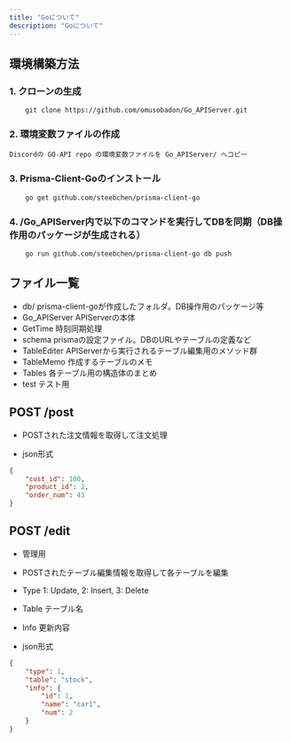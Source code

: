 ```yaml
---
title: "Goについて"
description: "Goについて"
---
```


## 環境構築方法
### 1. クローンの生成
```shell
    git clone https://github.com/omusobadon/Go_APIServer.git
```
### 2. 環境変数ファイルの作成
    Discordの GO-API repo の環境変数ファイルを Go_APIServer/ へコピー

### 3. Prisma-Client-Goのインストール
```shell
    go get github.com/steebchen/prisma-client-go
```

### 4. /Go_APIServer内で以下のコマンドを実行してDBを同期（DB操作用のパッケージが生成される）
```shell
    go run github.com/steebchen/prisma-client-go db push
```

## ファイル一覧
- db/             prisma-client-goが作成したフォルダ。DB操作用のパッケージ等
- Go_APIServer    APIServerの本体
- GetTime         時刻同期処理
- schema          prismaの設定ファイル。DBのURLやテーブルの定義など
- TableEditer     APIServerから実行されるテーブル編集用のメソッド群
- TableMemo       作成するテーブルのメモ
- Tables          各テーブル用の構造体のまとめ
- test            テスト用


## POST /post
- POSTされた注文情報を取得して注文処理

- json形式
```json
{
    "cust_id": 100,
    "product_id": 2,
    "order_num": 43
}
```

## POST /edit
- 管理用
- POSTされたテーブル編集情報を取得して各テーブルを編集
- Type  1: Update, 2: Insert, 3: Delete
- Table テーブル名
- Info  更新内容

- json形式
```json
{
    "type": 1,
    "table": "stock",
    "info": {
        "id": 1,
        "name": "car1",
        "num": 2
    }
}
```
